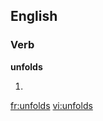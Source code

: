 ==English==

===Verb===
'''unfolds'''

# {{third-person singular of|unfold}}

[[fr:unfolds]]
[[vi:unfolds]]